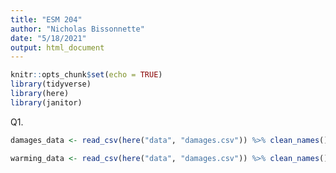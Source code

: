 ```yaml
---
title: "ESM 204"
author: "Nicholas Bissonnette"
date: "5/18/2021"
output: html_document
---
```


```r
knitr::opts_chunk$set(echo = TRUE)
library(tidyverse)
library(here)
library(janitor)
```

Q1.
```r
damages_data <- read_csv(here("data", "damages.csv")) %>% clean_names()

warming_data <- read_csv(here("data", "damages.csv")) %>% clean_names()
```

